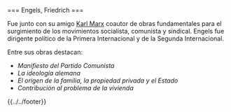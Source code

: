<noinclude>{{header|1=Friedrich Engels}}</noinclude>

<includeonly>=== Engels, Friedrich ===</includeonly>

{{header-bio
|wiki=engels-friedrich
|nombre y apellidos=Friedrich Engels
|apellidos y nombre=Engels, Friedrich
|imagen=friedrich-engels.jpg
|imagen tamaño=200px
|imagen enlace=
|fecha de nacimiento=28 de noviembre de 1820
|lugar de nacimiento=Barmen-Elberfeld, Prusia
|fecha de fallecimiento=5 de agosto de 1895
|lugar de fallecimiento=Londres, Reino Unido
|descripcion=Filósofo y revolucionario alemán
}}

Fue junto con su amigo [[marx-karl|Karl Marx]] coautor de obras fundamentales para el surgimiento de los movimientos socialista, comunista y sindical. Engels fue dirigente político de la Primera Internacional y de la Segunda Internacional.

Entre sus obras destacan:

* ''Manifiesto del Partido Comunista''
* ''La ideología alemana''
* ''El origen de la familia, la propiedad privada y el Estado''
* ''Contribución al problema de la vivienda''

{{clear}}

<noinclude>{{../../footer}}</noinclude>
